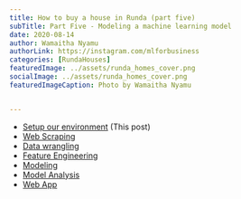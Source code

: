 ```yaml
---
title: How to buy a house in Runda (part five)
subTitle: Part Five - Modeling a machine learning model
date: 2020-08-14
author: Wamaitha Nyamu
authorLink: https://instagram.com/mlforbusiness
categories: [RundaHouses]
featuredImage: ../assets/runda_homes_cover.png
socialImage: ../assets/runda_homes_cover.png
featuredImageCaption: Photo by Wamaitha Nyamu


---
```

<SEO title="Using machine learning techniques to deterimine housing prices in runda" description="End to end
datascience project for determining housing prices in runda" />


* [Setup our environment](../posts/house-prices-machine-learning-models-in-runda-part-one) (This post)
* [Web Scraping](../posts/house-prices-machine-learning-models-in-runda-part-two)
* [Data wrangling](../posts/house-prices-machine-learning-models-in-runda-part-three)
* [Feature Engineering](../posts/house-prices-machine-learning-models-in-runda-part-four)
* [Modeling](../posts/house-prices-machine-learning-models-in-runda-part-five)
* [Model Analysis](../posts/house-prices-machine-learning-models-in-runda-part-six)
* [Web App](../posts/house-prices-machine-learning-models-in-runda-part-seven)

